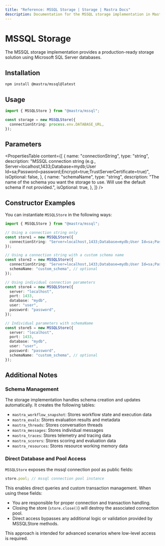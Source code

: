 ```yaml
---
title: "Reference: MSSQL Storage | Storage | Mastra Docs"
description: Documentation for the MSSQL storage implementation in Mastra.
---
```


# MSSQL Storage

The MSSQL storage implementation provides a production-ready storage solution using Microsoft SQL Server databases.

## Installation

```bash copy
npm install @mastra/mssql@latest
```

## Usage

```typescript copy showLineNumbers
import { MSSQLStore } from "@mastra/mssql";

const storage = new MSSQLStore({
  connectionString: process.env.DATABASE_URL,
});
```

## Parameters

<PropertiesTable
  content={[
    {
      name: "connectionString",
      type: "string",
      description:
        "MSSQL connection string (e.g., Server=localhost,1433;Database=mydb;User Id=sa;Password=password;Encrypt=true;TrustServerCertificate=true)",
      isOptional: false,
    },
    {
      name: "schemaName",
      type: "string",
      description:
        "The name of the schema you want the storage to use. Will use the default schema if not provided.",
      isOptional: true,
    },
  ]}
/>

## Constructor Examples

You can instantiate `MSSQLStore` in the following ways:

```ts
import { MSSQLStore } from "@mastra/mssql";

// Using a connection string only
const store1 = new MSSQLStore({
  connectionString: "Server=localhost,1433;Database=mydb;User Id=sa;Password=password;Encrypt=true;TrustServerCertificate=true",
});

// Using a connection string with a custom schema name
const store2 = new MSSQLStore({
  connectionString: "Server=localhost,1433;Database=mydb;User Id=sa;Password=password;Encrypt=true;TrustServerCertificate=true",
  schemaName: "custom_schema", // optional
});

// Using individual connection parameters
const store4 = new MSSQLStore({
  server: "localhost",
  port: 1433,
  database: "mydb",
  user: "user",
  password: "password",
});

// Individual parameters with schemaName
const store5 = new MSSQLStore({
  server: "localhost",
  port: 1433,
  database: "mydb",
  user: "user",
  password: "password",
  schemaName: "custom_schema", // optional
});
```

## Additional Notes

### Schema Management

The storage implementation handles schema creation and updates automatically. It creates the following tables:

- `mastra_workflow_snapshot`: Stores workflow state and execution data
- `mastra_evals`: Stores evaluation results and metadata
- `mastra_threads`: Stores conversation threads
- `mastra_messages`: Stores individual messages
- `mastra_traces`: Stores telemetry and tracing data
- `mastra_scorers`: Stores scoring and evaluation data
- `mastra_resources`: Stores resource working memory data

### Direct Database and Pool Access

`MSSQLStore` exposes the mssql connection pool as public fields:

```typescript
store.pool; // mssql connection pool instance
```

This enables direct queries and custom transaction management. When using these fields:

- You are responsible for proper connection and transaction handling.
- Closing the store (`store.close()`) will destroy the associated connection pool.
- Direct access bypasses any additional logic or validation provided by MSSQLStore methods.

This approach is intended for advanced scenarios where low-level access is required.
